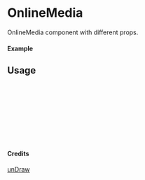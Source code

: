 
<Meta of={OnlineMedia} title="unDraw/OnlineMedia" />

# OnlineMedia

OnlineMedia component with different props.

#### Example

<Canvas of={OnlineMedia.Primary} />

## Usage

```ts
import { OnlineMedia } from "yadl-ui";

const Example = () => {
  return (
      <OnlineMedia />
  );
};

export default Example;
```

#### Credits
[unDraw](https://undraw.co/illustrations)

